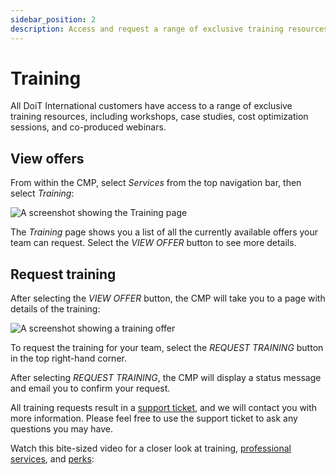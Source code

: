 ```yaml
---
sidebar_position: 2
description: Access and request a range of exclusive training resources
---
```


# Training

All DoiT International customers have access to a range of exclusive training resources, including workshops, case studies, cost optimization sessions, and co-produced webinars.

## View offers

From within the CMP, select _Services_ from the top navigation bar, then select _Training_:

![A screenshot showing the _Training_ page](../.gitbook/assets/cmp-services-training.png)

The _Training_ page shows you a list of all the currently available offers your team can request. Select the _VIEW OFFER_ button to see more details.

## Request training

After selecting the _VIEW OFFER_ button, the CMP will take you to a page with details of the training:

![A screenshot showing a training offer](../.gitbook/assets/cmp-services-training-offer.png)

To request the training for your team, select the _REQUEST TRAINING_ button in the top right-hand corner.

After selecting _REQUEST TRAINING_, the CMP will display a status message and email you to confirm your request.

All training requests result in a [support ticket](consulting-support/index.mdx), and we will contact you with more information. Please feel free to use the support ticket to ask any questions you may have.

Watch this bite-sized video for a closer look at training, [professional services](proserv.mdx), and [perks](perks.mdx):


<LoomEmbed id="9ff183270cb84e32817818589a80d37e" />
